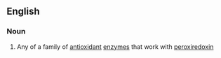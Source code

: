 ==English==

===Noun===
{{en-noun}}

#{{enzyme}} Any of a family of [[antioxidant]] [[enzyme]]s that work with [[peroxiredoxin‎]]
